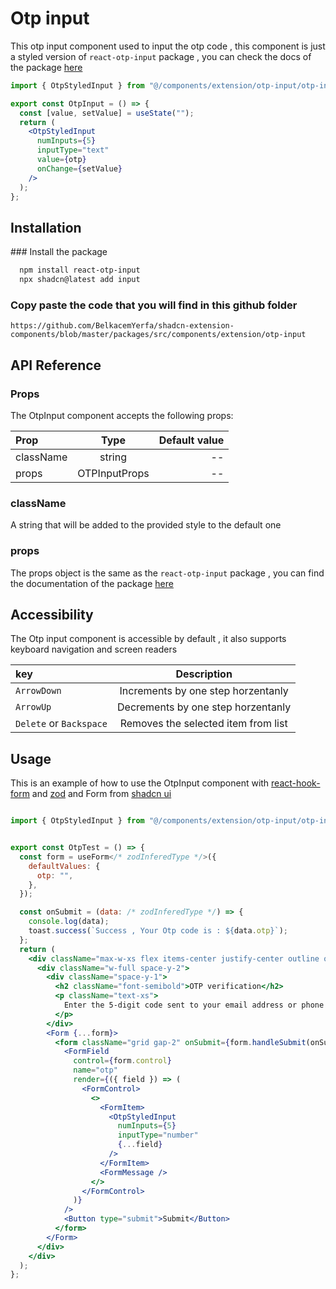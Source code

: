 
# Otp input

This otp input component used to input the otp code , this component is just a styled version of `react-otp-input` package , you can check the docs of the package [here](https://www.npmjs.com/package/react-otp-input)

```jsx copy
import { OtpStyledInput } from "@/components/extension/otp-input/otp-input";

export const OtpInput = () => {
  const [value, setValue] = useState("");
  return (
    <OtpStyledInput
      numInputs={5}
      inputType="text"
      value={otp}
      onChange={setValue}
    />
  );
};
```

## Installation

<Steps>
  ### Install the package

```bash copy
  npm install react-otp-input
  npx shadcn@latest add input
```

### Copy paste the code that you will find in this github folder

```link copy
https://github.com/BelkacemYerfa/shadcn-extension-components/blob/master/packages/src/components/extension/otp-input
```

</Steps>

## API Reference

### Props

The OtpInput component accepts the following props:

| Prop      |     Type      | Default value |
| :-------- | :-----------: | ------------: |
| className |    string     |            -- |
| props     | OTPInputProps |            -- |

### className

A string that will be added to the provided style to the default one

### props

The props object is the same as the `react-otp-input` package , you can find the documentation of the package [here](https://www.npmjs.com/package/react-otp-input)

## Accessibility

The Otp input component is accessible by default , it also supports keyboard navigation and screen readers

| key                     |             Description             |
| :---------------------- | :---------------------------------: |
| `ArrowDown`             | Increments by one step horzentanly  |
| `ArrowUp`               | Decrements by one step horzentanly  |
| `Delete` or `Backspace` | Removes the selected item from list |

## Usage

This is an example of how to use the OtpInput component with [react-hook-form]() and [zod]() and Form from [shadcn ui]()

```jsx copy

import { OtpStyledInput } from "@/components/extension/otp-input/otp-input";


export const OtpTest = () => {
  const form = useForm</* zodInferedType */>({
    defaultValues: {
      otp: "",
    },
  });

  const onSubmit = (data: /* zodInferedType */) => {
    console.log(data);
    toast.success(`Success , Your Otp code is : ${data.otp}`);
  };
  return (
    <div className="max-w-xs flex items-center justify-center outline outline-1 outline-muted rounded-md p-4">
      <div className="w-full space-y-2">
        <div className="space-y-1">
          <h2 className="font-semibold">OTP verification</h2>
          <p className="text-xs">
            Enter the 5-digit code sent to your email address or phone number
          </p>
        </div>
        <Form {...form}>
          <form className="grid gap-2" onSubmit={form.handleSubmit(onSubmit)}>
            <FormField
              control={form.control}
              name="otp"
              render={({ field }) => (
                <FormControl>
                  <>
                    <FormItem>
                      <OtpStyledInput
                        numInputs={5}
                        inputType="number"
                        {...field}
                      />
                    </FormItem>
                    <FormMessage />
                  </>
                </FormControl>
              )}
            />
            <Button type="submit">Submit</Button>
          </form>
        </Form>
      </div>
    </div>
  );
};
```
